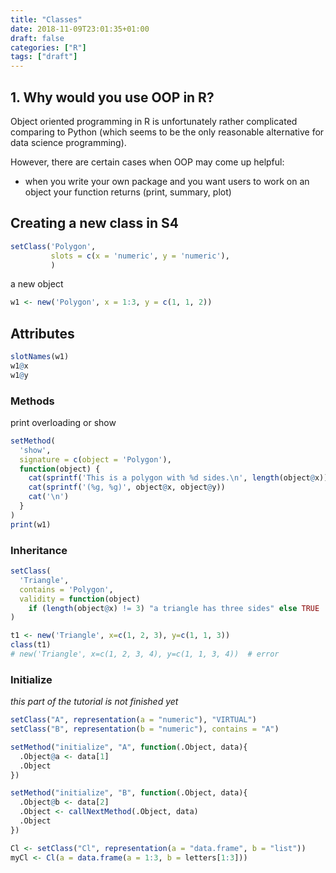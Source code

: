 ```yaml
---
title: "Classes"
date: 2018-11-09T23:01:35+01:00
draft: false
categories: ["R"]
tags: ["draft"]
---
```


## 1. Why would you use OOP in R?

Object oriented programming in R is unfortunately rather complicated comparing to Python (which seems to be the only reasonable alternative for data science programming). 

However, there are certain cases when OOP may come up helpful:

* when you write your own package and you want users to work on an object your function returns (print, summary, plot)

## Creating a new class in S4
```r
setClass('Polygon', 
         slots = c(x = 'numeric', y = 'numeric'),
         )
```

a new object
```r
w1 <- new('Polygon', x = 1:3, y = c(1, 1, 2))
```

## Attributes
```r
slotNames(w1)
w1@x  
w1@y
```

### Methods

print overloading or show
```r
setMethod(
  'show',
  signature = c(object = 'Polygon'),
  function(object) {
    cat(sprintf('This is a polygon with %d sides.\n', length(object@x)))
    cat(sprintf('(%g, %g)', object@x, object@y))
    cat('\n')
  }
)
print(w1)
```

### Inheritance
```r
setClass(
  'Triangle',
  contains = 'Polygon',
  validity = function(object)
    if (length(object@x) != 3) "a triangle has three sides" else TRUE
)

t1 <- new('Triangle', x=c(1, 2, 3), y=c(1, 1, 3))
class(t1)
# new('Triangle', x=c(1, 2, 3, 4), y=c(1, 1, 3, 4))  # error
```

### Initialize

*this part of the tutorial is not finished yet*
```r
setClass("A", representation(a = "numeric"), "VIRTUAL")
setClass("B", representation(b = "numeric"), contains = "A")

setMethod("initialize", "A", function(.Object, data){
  .Object@a <- data[1]
  .Object
})

setMethod("initialize", "B", function(.Object, data){
  .Object@b <- data[2]
  .Object <- callNextMethod(.Object, data)
  .Object
})

Cl <- setClass("Cl", representation(a = "data.frame", b = "list"))
myCl <- Cl(a = data.frame(a = 1:3, b = letters[1:3]))
```
